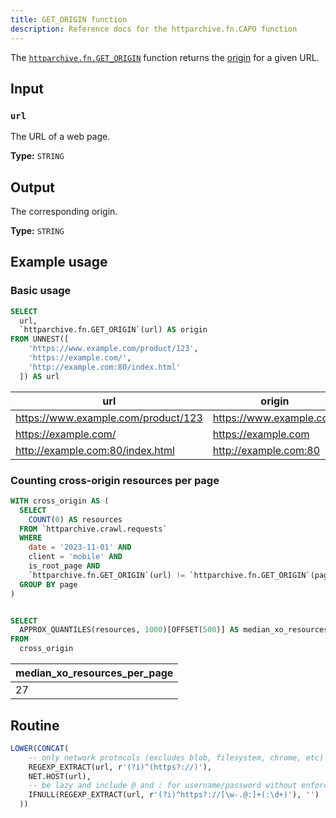 ```yaml
---
title: GET_ORIGIN function
description: Reference docs for the httparchive.fn.CAPO function
---
```



The [`httparchive.fn.GET_ORIGIN`](https://console.cloud.google.com/bigquery?ws=!1m5!1m4!6m3!1shttparchive!2sfn!3sGET_ORIGIN) function returns the [origin](https://developer.mozilla.org/en-US/docs/Glossary/Origin) for a given URL.

## Input

### `url`

The URL of a web page.

**Type:** `STRING`

## Output

The corresponding origin.

**Type:** `STRING`

## Example usage

### Basic usage

<Tabs>
  <TabItem label="Query">

```sql
SELECT
  url,
  `httparchive.fn.GET_ORIGIN`(url) AS origin
FROM UNNEST([
    'https://www.example.com/product/123',
    'https://example.com/',
    'http://example.com:80/index.html'
  ]) AS url
```

  </TabItem>
  <TabItem label="Results">

url | origin
-- | --
https://www.example.com/product/123	| https://www.example.com
https://example.com/ | https://example.com
http://example.com:80/index.html | http://example.com:80

  </TabItem>
</Tabs>

### Counting cross-origin resources per page

<Tabs>
  <TabItem label="Query">

```sql
WITH cross_origin AS (
  SELECT
    COUNT(0) AS resources
  FROM `httparchive.crawl.requests`
  WHERE
    date = '2023-11-01' AND
    client = 'mobile' AND
    is_root_page AND
    `httparchive.fn.GET_ORIGIN`(url) != `httparchive.fn.GET_ORIGIN`(page)
  GROUP BY page
)


SELECT
  APPROX_QUANTILES(resources, 1000)[OFFSET(500)] AS median_xo_resources_per_page
FROM
  cross_origin
```

  </TabItem>
  <TabItem label="Results">

| median_xo_resources_per_page |
| -- |
| 27 |

  </TabItem>
</Tabs>

## Routine

```sql
LOWER(CONCAT(
    -- only network protocols (excludes blob, filesystem, chrome, etc)
    REGEXP_EXTRACT(url, r'(?i)^(https?://)'),
    NET.HOST(url),
    -- be lazy and include @ and : for username/password without enforcing order.
    IFNULL(REGEXP_EXTRACT(url, r'(?i)^https?://[\w-.@:]+(:\d+)'), '')
  ))
```
